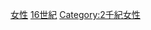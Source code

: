 {{category pair|15世紀女性|17世紀女性}}

[[Category:16世紀人物|女性]]
[[Category:各世紀女性|16世紀]]
[[Category:2千紀女性|Category:2千紀女性]]